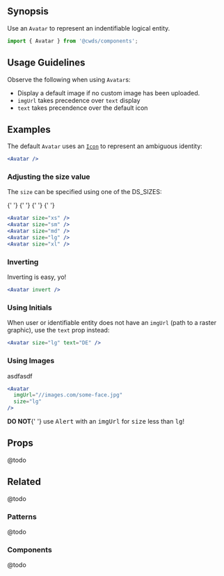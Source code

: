 
## Synopsis

Use an `Avatar` to represent an indentifiable logical entity.

<DemoCard>
  <Avatar />
</DemoCard>

```jsx
import { Avatar } from '@cwds/components';
```

## Usage Guidelines

<PropTable />

Observe the following when using `Avatar`s:

* Display a default image if no custom image has been uploaded.
* `imgUrl` takes precedence over `text` display
* `text` takes precendence over the default icon

## Examples

The default `Avatar` uses an [`Icon`](icon) to represent an ambiguous identity:

<div className="mb-3">
  <Avatar />
</div>

```jsx
<Avatar />
```

### Adjusting the size value

The `size` can be specified using one of the <Link to="/core-style#Sizing">DS_SIZES</Link>:

<div className="mb-3">
  <Avatar size="xs" />{' '}
  <Avatar size="sm" />{' '}
  <Avatar size="md" />{' '}
  <Avatar size="lg" />{' '}
  <Avatar size="xl" />
</div>

```jsx
<Avatar size="xs" />
<Avatar size="sm" />
<Avatar size="md" />
<Avatar size="lg" />
<Avatar size="xl" />
```

### Inverting

Inverting is easy, yo!

<div className="mb-3">
  <Avatar invert />
</div>

```jsx
<Avatar invert />
```

### Using Initials

When user or identifiable entity does not have an `imgUrl` (path to a raster graphic), use the `text` prop instead:

<div className="mb-3">
  <Avatar text="DE" />
</div>

```jsx
<Avatar size="lg" text="DE" />
```

### Using Images

asdfasdf

<div className="mb-3">
  <Avatar
    imgUrl="https://upload.wikimedia.org/wikipedia/commons/a/a1/Boudin-eugene-c-face-half.jpg"
    size="lg"
  />
</div>

```jsx
<Avatar
  imgUrl="//images.com/some-face.jpg"
  size="lg"
/>
```

<Alert color="warning">
  <strong>DO NOT</strong>{' '}
  use <tt>Alert</tt> with an <tt>imgUrl</tt> for <tt>size</tt> less than <tt>lg</tt>!
</Alert>

## Props

@todo

## Related

@todo

### Patterns

@todo

### Components

@todo
